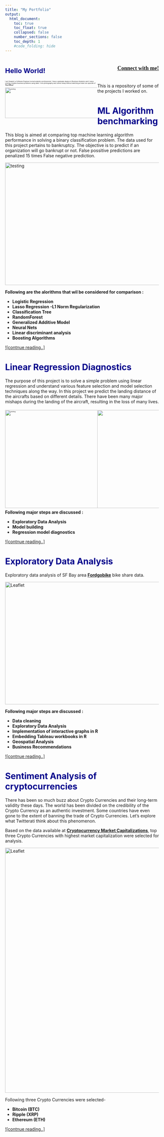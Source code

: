 ```yaml
---
title: "My Portfolio"
output:
  html_document:
    toc: true
    toc_float: true
    collapsed: false
    number_sections: false
    toc_depth: 1
    #code_folding: hide
---
```


<style type="text/css">
.title {
  display: none;
}

#getting-started img {
  margin-right: 8px;
}
body{ /* Normal  */
      font-size: 14px;
  }
td {  /* Table  */
  font-size: 8px;
}
h1.title {
  font-size: 38px;
  color: DarkRed;
}
h1 { /* Header 1 */
  font-size: 28px;
  color: DarkBlue;
}
h2 { /* Header 2 */
    font-size: 22px;
  color: DarkBlue;
}
h3 { /* Header 3 */
  font-size: 18px;
  font-family: "Times New Roman", Times, serif;
  color: DarkBlue;
}
code.r{ /* Code block */
    font-size: 12px;
}
pre { /* Code block - determines code spacing between lines */
    font-size: 14px;
}

.column-left{
  float: left;
  width: 60%;
  text-align: left;
  font-size: 5;
  
}

.column-right{
  float: right;
  width: 40%;
  text-align: right;
  font-size: 5;
}

</style>

<div class="column-left">

## **Hello World!**

I am Swapnil, a Software Engineer turned analytics professional.
I have a graduate degree in Business Analytics and I enjoy solving complex
business problems using data. I love photography and cannot sleep
without watching at least one episode of **The Office!**

<img src="https://media.giphy.com/media/5wWf7GR2nhgamhRnEuA/giphy.gif" title="It's true! lol" alt="testing" height="100px" width="400px" style="display: block; margin: auto;"/>


</div>

<div class="column-right" style="padding-bottom: 20px;>

<img src="images/Swap.png" title="MyImage" alt="testing" width="500px" height="900px" style="display: block; margin: 8px;"/>

### [Connect with me!](http://www.linkedin.com/in/swapnilsp)

</div>


```r
knitr::opts_chunk$set(message=FALSE,warning=FALSE, cache=TRUE)
```

This is a repository of some of the projects I worked on. 


# ML Algorithm benchmarking

This blog is aimed at comparing top machine learning algorithm performance in solving a binary classification problem. The data used for this project pertains to bankruptcy. The objective is to predict if an organization will go bankrupt or not. False possitive predictions are penalized 15 times False negative prediction.

<img src="images/unnamed-chunk-32-1.png" title="AUC curve comparison" alt="testing" height="400px" width="800px" style="display: block; margin: auto;"/>

**Following are the alorithms that wil be considered for comparison :**


* **Logistic Regression**
* **Lasso Regression -L1 Norm Regularization**
* **Classification Tree**
* **RandomForest**
* **Generalized Additive Model**
* **Neural Nets**
* **Linear discriminant analysis** 
* **Boosting Algorithms**


<a href="binaryClassification.html">
![contnue reading..]
</a>



# Linear Regression Diagnostics

The purpose of this project is to solve a simple problem using linear regression and understand various feature selection and model selection techniques along the way. In this project we predict the landing distance of the aircrafts based on different details. There have been many major mishaps during the landing of the aircraft, resulting in the loss of many lives.

<div class="column-left">
<img src="images/ldistance1.png" title="Index influence plot" alt="testing" height="320px" width="430px" style="display: block; margin: auto;"/>
</div>
<div class="column-right">
<img src="images/ldistance2.png" title="Studentized Residuals" alt="testing" height="320px" width="430px" style="display: block; margin: auto;"/>
</div>

 **Following major steps are discussed :**

* **Exploratory Data Analysis**
* **Model building**
* **Regression model diagnostics**

<a href="landingDistance.html">
![contnue reading..]
</a>



# Exploratory Data Analysis

Exploratory data analysis of SF Bay area **[Fordgobike](https://www.fordgobike.com/)** bike share data.

<div>
<img src="images/fordweather.png" title="Weather" alt="Leaflet" height="400px" width="800" style="display: block; margin: auto;"/>
<div/>


 **Following major steps are discussed :**

* **Data cleaning**
* **Exploratory Data Analysis**
* **Implementation of interactive graphs in R**
* **Embedding Tableau workbooks in R**
* **Geospatial Analysis**
* **Business Recommendations**

<a href="fordGobike.html">
![contnue reading..]
</a>

# Sentiment Analysis of cryptocurrencies

There has been so much buzz about Crypto Currencies and their long-term validity these days. The world has been divided on the credibility of the Crypto Currency as an authentic investment. Some countries have even gone to the extent of banning the trade of Crypto Currencies. Let's explore what Twitterati think about this phenomenon. 

Based on the data available at **[Cryptocurrency Market Capitalizations](https://coinmarketcap.com/)**, top three Crypto Currencies with highest market capitalization were selected for analysis.

<div>
<img src="images/cryptowordcloud.png" title="Weather" alt="Leaflet" height="800px" width="800" style="display: block; margin: auto;"/>
<div/>

Following three Crypto Currencies were selected-

* **Bitcoin (BTC)**
* **Ripple (XRP)**
* **Ethereum (ETH)**

<a href="cryptocurrency.html">
![contnue reading..]
</a>

